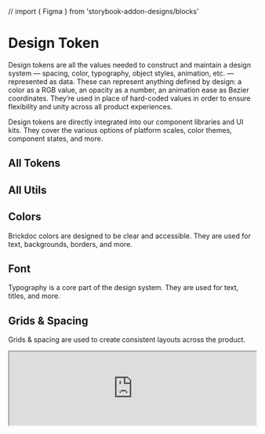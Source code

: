 // import { Figma } from 'storybook-addon-designs/blocks'

<Meta title="Docs/Design Token" />

# Design Token

Design tokens are all the values needed to construct and maintain a design system — spacing, color, typography, object styles, animation, etc. — represented as data. These can represent anything defined by design: a color as a RGB value, an opacity as a number, an animation ease as Bezier coordinates. They’re used in place of hard-coded values in order to ensure flexibility and unity across all product experiences.

Design tokens are directly integrated into our component libraries and UI kits. They cover the various options of platform scales, color themes, component states, and more.

## All Tokens

<ReactJson
  name="CeramicLightTheme"
  indentWidth={2}
  collapsed={1}
  onDelete={false}
  displayDataTypes={false}
  src={ceramicLightTheme}
/>

## All Utils

<ReactJson name="Utils" indentWidth={2} collapsed={true} onDelete={false} displayDataTypes={false} src={utils} />

## Colors

Brickdoc colors are designed to be clear and accessible.
They are used for text, backgrounds, borders, and more.

<Figma url="https://www.figma.com/file/iESKwh7T5e40p9drS2MZRZ/?node-id=12311%3A0" />

## Font

Typography is a core part of the design system. They are used for text, titles, and more.

<Figma url="https://www.figma.com/file/iESKwh7T5e40p9drS2MZRZ/?node-id=12314%3A239" />

## Grids & Spacing

Grids & spacing are used to create consistent layouts across the product.

<iframe
  style={{ border: 'none' }}
  width="100%"
   src="https://www.figma.com/file/iESKwh7T5e40p9drS2MZRZ/?node-id=12373%3A35" />

## Shadow

Shadow is a visual element that helps to convey depth and hierarchy.

<iframe
  style={{ border: 'none' }}
  width="100%"
   src="https://www.figma.com/file/iESKwh7T5e40p9drS2MZRZ/?node-id=12359%3A0" />
